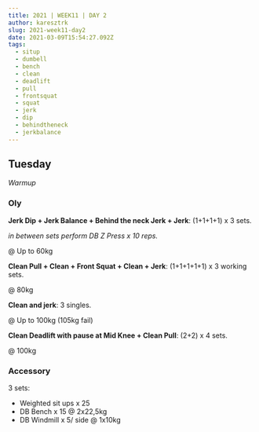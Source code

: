 ```yaml
---
title: 2021 | WEEK11 | DAY 2
author: karesztrk
slug: 2021-week11-day2
date: 2021-03-09T15:54:27.092Z
tags:
  - situp
  - dumbell
  - bench
  - clean
  - deadlift
  - pull
  - frontsquat
  - squat
  - jerk
  - dip
  - behindtheneck
  - jerkbalance
---
```


## Tuesday

_Warmup_

### Oly

**Jerk Dip + Jerk Balance + Behind the neck Jerk + Jerk**: (1+1+1+1) x 3 sets.

_in between sets perform DB Z Press x 10 reps._

@ Up to 60kg

**Clean Pull + Clean + Front Squat + Clean + Jerk**: (1+1+1+1+1) x 3 working sets.

@ 80kg

**Clean and jerk**: 3 singles.

@ Up to 100kg (105kg fail)

**Clean Deadlift with pause at Mid Knee + Clean Pull**: (2+2) x 4 sets.

@ 100kg

### Accessory

3 sets:

- Weighted sit ups x 25
- DB Bench x 15 @ 2x22,5kg
- DB Windmill x 5/ side @ 1x10kg
